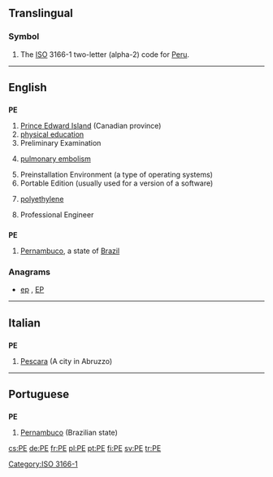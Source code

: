 {{also|Appendix:Variations of "pe"}}
==Translingual==
===Symbol===
{{head|mul|symbol}}
# The [[ISO]] 3166-1 two-letter (alpha-2) code for [[Peru]].

[[Category:ISO 3166-1]]
----

==English==

==={{initialism}}===
'''PE'''

# [[Prince Edward Island]] (Canadian province)
# [[physical education]]
# Preliminary Examination
# {{pathology}} [[pulmonary embolism]]
# Preinstallation Environment (a type of operating systems)
# Portable Edition (usually used for a version of a software)
# {{organic compound}} [[polyethylene]]
# Professional Engineer

==={{abbreviation}}===
'''PE'''

# [[Pernambuco]], a state of [[Brazil]]

===Anagrams===
* [[ep#English|ep]] , [[EP#English|EP]]

----

==Italian==

==={{abbreviation|Italian}}===
'''PE'''

# [[Pescara]] (A city in Abruzzo)

----

==Portuguese==

==={{abbreviation|Portuguese}}===
'''PE'''

# [[Pernambuco]] (Brazilian state)

[[cs:PE]]
[[de:PE]]
[[fr:PE]]
[[pl:PE]]
[[pt:PE]]
[[fi:PE]]
[[sv:PE]]
[[tr:PE]]